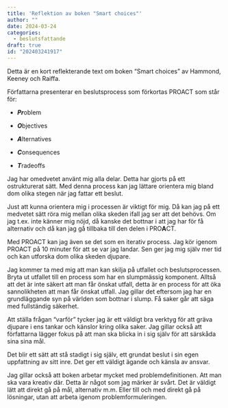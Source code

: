 ```yaml
---
title: 'Reflektion av boken "Smart choices"'
author: ""
date: 2024-03-24
categories:
  - beslutsfattande
draft: true
id: "202403241917"
---
```


Detta är en kort reflekterande text om boken "Smart choices" av Hammond, Keeney och Raiffa.

Författarna presenterar en beslutsprocess som förkortas PROACT som står för:

-   ***Pr***oblem

-   ***O***bjectives

-   ***A***lternatives

-   ***C***onsequences

-   ***T***radeoffs

Jag har omedvetet använt mig alla delar. Detta har gjorts på ett ostrukturerat sätt. Med denna process kan jag lättare orientera mig bland dom olika stegen när jag fattar ett beslut.

Just att kunna orientera mig i processen är viktigt för mig. Då kan jag på ett medvetet sätt röra mig mellan olika skeden ifall jag ser att det behövs. Om jag t.ex. inte känner mig nöjd, då kanske det bottnar i att jag har för få alternativ och då kan jag gå tillbaka till den delen i PRO**A**CT.

Med PROACT kan jag även se det som en iterativ process. Jag kör igenom PROACT på 10 minuter för att se var jag landar. Sen ger jag mig själv mer tid och kan utforska dom olika skeden djupare.

Jag kommer ta med mig att man kan skilja på utfallet och beslutsprocessen. Bryta ut utfallet till en process som har en slumpmässig komponent. Alltså att det är inte säkert att man får önskat utfall, detta är en process för att öka sannolikheten att man får önskat utfall. Jag gillar det eftersom jag har en grundläggande syn på världen som bottnar i slump. Få saker går att säga med fullständig säkerhet.

Att ställa frågan "varför" tycker jag är ett väldigt bra verktyg för att gräva djupare i ens tankar och känslor kring olika saker. Jag gillar också att författarna lägger fokus på att man ska blicka in i sig själv för att särskåda sina sina mål.

Det blir ett sätt att stå stadigt i sig själv, ett grundat beslut i sin egen uppfattning av sitt inre. Det ger ett väldigt ägande och känsla av ansvar.

Jag gillar också att boken arbetar mycket med problemdefinitionen. Att man ska vara kreativ där. Detta är något som jag märker är svårt. Det är väldigt lätt att direkt gå på mål, alternativ m.m. Eller till och med direkt gå på lösningar, utan att arbeta igenom problemformuleringen.